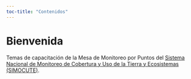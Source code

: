 ```yaml
---
toc-title: "Contenidos"
---
```


# Bienvenida {.unnumbered}

Temas de capacitación de la Mesa de Monitoreo por Puntos del [Sistema Nacional de Monitoreo de Cobertura y Uso de la Tierra y Ecosistemas (SIMOCUTE)](https://simocute.go.cr/).
